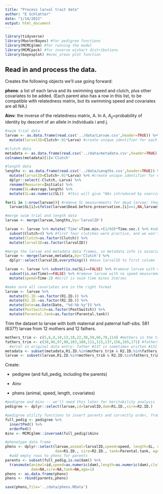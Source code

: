 ```yaml
---
title: "Process larval trait data"
author: "E Schlatter"
date: "1/14/2022"
output: html_document
---
```


```r
library(tidyverse)
library(MasterBayes) #for pedigree functions
library(MCMCglmm) #for running the model
library(MCMCpack) #for inverse wishart distributions
library(bayesplot) #mcmc_areas plot function
```

## Read in and process the data.

Creates the following objects we'll use going forward:

$\textbf{phens}$: a list of each larva and its swimming speed and clutch, plus other covariates to be added. (Each parent also has a row in this list, to be compatible with relatedness matrix, but its swimming speed and covariates are all NA.)

$\textbf{Ainv}$: the inverse of the relatedness matrix, A. In A, $A_{ij}=$probability of identity by descent of an allele in individuals i and j.
```r
#swim trial data
larvae <- as.data.frame(read.csv('../data/Larvae.csv',header=TRUE)) %>%
  mutate(larvalID=Clutch+.01*Larva) #create unique identifier for each larva

#clutch data
metadata <- as.data.frame(read.csv('../data/metadata.csv',header=TRUE))
colnames(metadata)[1]='Clutch'

#length data
lengths <- as.data.frame(read.csv('../data/Lengths.csv',header=TRUE)) %>%
  mutate(larvalID=Clutch+.01*Larva) %>% #create unique identifier for each larva
  dplyr::select(-Clutch,-Larva) %>%
  rename(Measurer=Initials) %>%
  rename(SL=Average.length) %>%
  mutate(SL=as.numeric(SL))  #this will give "NAs introduced by coercion" -- that's fine

for(i in 1:nrow(larvae)){ #remove SL measurements for dead larvae; they're not accurate
  larvae$SL[i]=ifelse(larvae$Dead.before.preservation.[i]==1,NA,larvae$SL[i])} 

#merge swim trial and length data
larvae <- merge(larvae,lengths,by='larvalID')

larvae <- larvae %>% mutate('Time'=Time.min.+(1/60)*Time.sec.) %>% #add a Time column
  subset(Clutch>4) %>% #first four clutches were practice, and we won't use them in the dataset
  mutate(Clutch=as.factor(Clutch)) %>%
  mutate(larvalID=as.factor(larvalID))

#merge the larvae and metadata data frames, so metadata info is associated with each larva
larvae <- merge(larvae,metadata,by='Clutch') %>%
  dplyr::select(larvalID,everything()) #move larvalID to first column

larvae <- larvae %>% subset(is.na(SL)==FALSE) %>% #remove larvae with no SL measurement
  subset(is.na(Time)==FALSE) %>% #remove larvae with no speed measurement
  mutate(speed=Time-2) #Ucrit is swim time minus 2cm/sec

#make sure all covariates are in the right format
larvae <- larvae %>%
  mutate(R1.ID.=as.factor(R1.ID.)) %>%
  mutate(R2.ID.=as.factor(R2.ID.)) %>%
  mutate(Date=as.Date(Date, "%d-%b-%y")) %>%
  mutate(PostSwitch=as.factor(PostSwitch)) %>%
  mutate(Parental.tank=as.factor(Parental.tank))
```
Trim the dataset to larvae with both maternal and paternal half-sibs. 581 (637?) larvae from 12 mothers and 12 fathers.
```r
mothers_trim <- c(5,6,9,10,13,18,22,30,59,66,70,114) #mothers in the trimmed dataset
fathers_trim <- c(38,96,97,98,103,108,111,115,137,156,165,171) #fathers in the trimmed dataset
  #error in original data entry: father #137 is sometimes written #131
metadata <- subset(metadata,R1.ID.%in%mothers_trim & R2.ID.%in%fathers_trim)
larvae <- subset(larvae,R1.ID.%in%mothers_trim & R2.ID.%in%fathers_trim)
```

Create:

  - pedigree (and full_pedig, including the parents)

  - Ainv

  - phens (animal, speed, length, covariates)

```r
#pedigree and Ainv -- we'll need this later for heritability analysis
pedigree <- dplyr::select(larvae,id=larvalID,dam=R1.ID.,sire=R2.ID.)

#pedigree utility functions to insert parents and correctly order, from MasterBayes.
full_pedig <- pedigree %>%
  insertPed() %>%
  orderPed()
Ainv <- MCMCglmm::inverseA(full_pedig)$Ainv

#phenotype data frame
phens <- dplyr::select(larvae,animal=larvalID,speed=speed, length=SL, clutch=Clutch, 
                       dam=R1.ID., sire=R2.ID., tank=Parental.tank, age=Age.at.hatch)
  #add empty rows to phens for parents
parents <- subset(full_pedig,is.na(dam)) %>%
  transmute(animal=id,speed=as.numeric(dam),length=as.numeric(dam),clutch=NA,
            dam=NA,sire=NA,tank=NA,age=1)
phens <- as.data.frame(phens)
phens <- rbind(parents,phens)

save(phens,file='../data/phens.RData')
```
